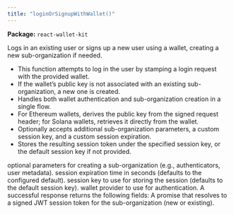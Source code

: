 ```yaml
---
title: "loginOrSignupWithWallet()"
---
```



<p><strong>Package:</strong> <code>react-wallet-kit</code></p>

<H3Bordered text="Overview" />

Logs in an existing user or signs up a new user using a wallet, creating a new sub-organization if needed.

<ul>
  <li>This function attempts to log in the user by stamping a login request with the provided wallet.</li>
  <li>If the wallet’s public key is not associated with an existing sub-organization, a new one is created.</li>
  <li>Handles both wallet authentication and sub-organization creation in a single flow.</li>
  <li>For Ethereum wallets, derives the public key from the signed request header; for Solana wallets, retrieves it directly from the wallet.</li>
  <li>Optionally accepts additional sub-organization parameters, a custom session key, and a custom session expiration.</li>
  <li>Stores the resulting session token under the specified session key, or the default session key if not provided.</li>
</ul>

<H3Bordered text="Parameters" />

<ParamField body="params" type='object' required={true} path="params" >
  <Expandable title="params details">
    <NestedParam parentKey="params" childKey="createSubOrgParams" type='CreateSubOrgParams' required={false}>
optional parameters for creating a sub-organization (e.g., authenticators, user metadata).
</NestedParam>
    <NestedParam parentKey="params" childKey="expirationSeconds" type='string' required={false}>
session expiration time in seconds (defaults to the configured default).
</NestedParam>
    <NestedParam parentKey="params" childKey="sessionKey" type='string' required={false}>
session key to use for storing the session (defaults to the default session key).
</NestedParam>
    <NestedParam parentKey="params" childKey="walletProvider" type='WalletProvider' required={true}>
wallet provider to use for authentication.
</NestedParam>
  </Expandable>
</ParamField>

<H3Bordered text="Response" />
A successful response returns the following fields:

<ResponseField name="returns" type="string" required={true}>
  A promise that resolves to a signed JWT session token for the sub-organization (new or existing).
</ResponseField>
